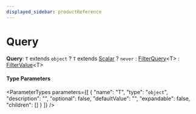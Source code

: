 ```yaml
---
displayed_sidebar: productReference
---
```



# Query

 **Query**: `T` extends `object` ? `T` extends [Scalar](Scalar.mdx) ? `never` : [FilterQuery](FilterQuery.mdx)&#60;T&#62; : [FilterValue](FilterValue.mdx)&#60;T&#62;

#### Type Parameters

<ParameterTypes parameters={[
  {
    "name": "T",
    "type": "`object`",
    "description": "",
    "optional": false,
    "defaultValue": "",
    "expandable": false,
    "children": []
  }
]} />
